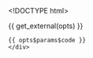 <!DOCTYPE html>
<html>
  <head>
    <meta http-equiv="Content-Type" content="text/html; charset=utf-8"/>

    <title>{{ opts$params$title }}</title>

    {{ get_external(opts) }}

  </head>

  <body>
    <script type="text/javascript">
    ```r

    decimal_format = d3.format(".2f")

    data = {{ get_data_as_json(opts) }}
    color_scale = {{ get_d3_color_scale(opts) }}
    cell_width = {{ opts$params$cell_width }}
    cell_height = {{ opts$params$cell_height }}

    row_names = {{ get_row_names_param(opts) }}

    plot = append_plot(
        width: 1500
        height: 2000
        padding: {{ get_padding_param(opts) }}
        title: "{{ opts$params$title }}"
        xlab: "{{ opts$params$xlab }}"
        ylab: "{{ opts$params$ylab }}"
    )

    # plot.scales.x = {{ get_d3_x_scale(opts) }}
    # plot.scales.x = add_scale_padding(plot.scales.x)

    # plot.scales.y = {{ get_d3_y_scale(opts) }}
    # plot.scales.y = add_scale_padding(plot.scales.y)

    # add col groups
    g_col_group = plot.selectAll(".col_group")
        .data(data)
      .enter().append("g")
        .attr("class", "col_group")

    # add col names
    if {{ toJSON(opts$params$show_col_names) }}?
        g_col_names = g_col_group.selectAll(".col_name")
            .data((d) -> d.col_names)
          .enter().append("text")
            .attr(
                  "class": "col_name"
                  "x": (d,i) -> cell_width * i
                  "y": 6
                  "dy": "-.5em"
                  "dx": ".4em"
                  "text-anchor": "start"
            ).text((d) -> d)

    # tooltip = plot
    #     .append("text")
    #     .attr(
    #           "fill": "black"
    #           "stroke": "white")
    # Add cells
    get_row = (row) ->
        cell = d3.select(@).selectAll(".cell")
            .data(row.row_values)
          .enter().append("rect")
            .attr(
                "class": "cell"
                "x": (d,i) -> cell_width*i
                "width": cell_width
                "height": cell_height)
            .style("fill", (d) -> color_scale(d.cell_value))
            .on("mouseover", ()->
                # TODO: refactor this
                $col_group = $(this).closest(".col_group")
                $rows = $col_group.find(".row")
                $current_row = $(this).closest(".row")
                row_index = $rows.index($current_row)
                row_name = row_names[row_index]

                cell_index = $current_row.find(".cell").index($(this))
                col_name = d3.select($col_group[0]).data()[0].col_names[cell_index]

                cell_value = decimal_format(d3.select(this).data()[0].cell_value)

                title = "#{row_name}<br>#{col_name}<br><strong>#{cell_value}</strong>"
                # tooltip
                #     .attr("x", d3.select(this).attr("x"))
                #     .attr("y", 20)
                #     .text(title)
                # console.log(title)

                $(this).tooltip
                    title: title
                    html: true
                    container: "body"
                    placement: "top"
                $(this).tooltip('show')
            )



    # Add rows
    g_rows = g_col_group.selectAll(".row")
        .data((d) -> d.col_values)
      .enter().append("g")
        .attr("class", "row")
        .attr("transform", (d, i) -> "translate(0,#{cell_height*i})" )
        .each(get_row)
        # .attr("row-id", (d,i) -> @model.rowIds[i])
        # .attr("cluster", (d,i) -> @model.clusters[i])

    g_row_names = g_col_group.filter((d, i) -> i == 0).append("g")

    # Add row names
    if {{ toJSON(opts$params$show_row_names) }}?
        g_row_names.selectAll(".row_name")
            .data(()-> row_names)
          .enter().append("text")
            .attr("y", (d,i) -> cell_height*i)
            .attr("dy", "1em")
            .attr("class", "row_name")
            .text((d) -> d)

    # Calculate col group widths (after appending rows names, but before fixing them)
    col_group_widths = g_col_group[0].map((col_group)-> col_group.getBBox().width)

    if (data.length > 1)
        # add col group names
        g_col_group_names = g_col_group.append("text")
            .attr(
                "x": (d, i)-> col_group_widths[i]/2
                "y": "-2em"
                "text-anchor": "middle"
                "class": "col_group_name"
            ).text((d) -> d.col_group_name)

    # refactor this madness
    col_group_x_values = [];
    i = 0
    while i < col_group_widths.length
      if i is 0
        col_group_x_values[0] = 12
      else
        col_group_x_values[i] = col_group_x_values[i - 1] + col_group_widths[i-1] + 12
      i++

    col_group_scale_range = [0, d3.sum(col_group_widths.slice(0, col_group_widths.length - 1)) + 24]

    # Fix col group widths (maybe we don't even need a scale)
    plot.scales.col_group = d3.scale.linear()
        .domain([0, d3.max(col_group_x_values)])
        .range(col_group_scale_range)
    # console.log(col_group_widths, d3.sum(col_group_widths))

    g_col_group.attr("transform", (d, i) -> "translate(#{plot.scales.col_group(col_group_x_values[i])},0)")

    # Fix row widths
    row_width = g_row_names.node().getBBox().width

    g_row_names.selectAll("text")
        .attr(
            "x": -(12)
            "text-anchor": "end"
        ) # right aligned
        # .attr(
        #     "x": -(row_width + 12)
        #     "text-anchor": "start") # left aligned


    ```
    </script>
    <div class = "code">
    {{ opts$params$code }}
    </div>
  </body>
</html>